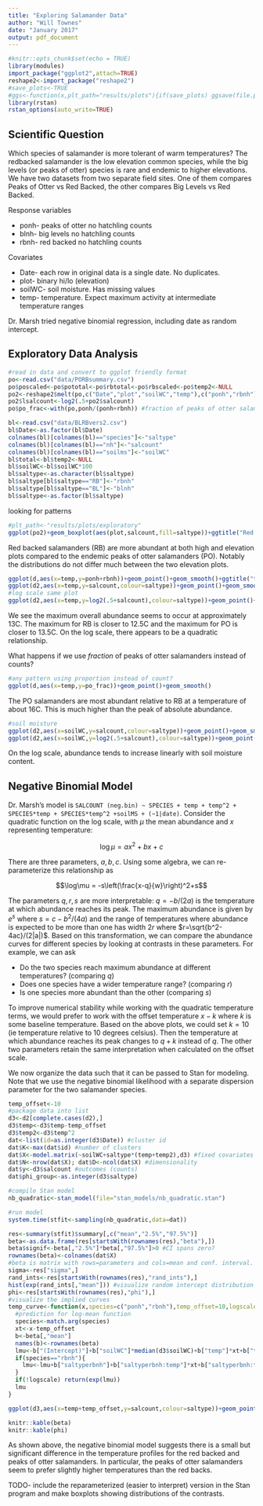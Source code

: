 ```yaml
---
title: "Exploring Salamander Data"
author: "Will Townes"
date: "January 2017"
output: pdf_document
---
```


```r
#knitr::opts_chunk$set(echo = TRUE)
library(modules)
import_package("ggplot2",attach=TRUE)
reshape2<-import_package("reshape2")
#save_plots<-TRUE
#ggs<-function(x,plt_path="results/plots"){if(save_plots) ggsave(file.path(plt_path,x))}
library(rstan)
rstan_options(auto_write=TRUE)
```

## Scientific Question

Which species of salamander is more tolerant of warm temperatures? The redbacked salamander is the low elevation common species, while the big levels (or peaks of otter) species is rare and endemic to higher elevations. We have two datasets from two separate field sites. One of them compares Peaks of Otter vs Red Backed, the other compares Big Levels vs Red Backed.

Response variables

* ponh- peaks of otter no hatchling counts
* blnh- big levels no hatchling counts
* rbnh- red backed no hatchling counts

Covariates

* Date- each row in original data is a single date. No duplicates.
* plot- binary hi/lo (elevation)
* soilWC- soil moisture. Has missing values
* temp- temperature. Expect maximum activity at intermediate temperature ranges

Dr. Marsh tried negative binomial regression, including date as random intercept.

## Exploratory Data Analysis

```r
#read in data and convert to ggplot friendly format
po<-read.csv("data/PORBsummary.csv")
po$poscaled<-po$pototal<-po$rbtotal<-po$rbscaled<-po$temp2<-NULL
po2<-reshape2$melt(po,c("Date","plot","soilWC","temp"),c("ponh","rbnh"),"saltype",value.name="salcount")
po2$lsalcount<-log2(.5+po2$salcount)
po$po_frac<-with(po,ponh/(ponh+rbnh)) #fraction of peaks of otter salamanders

bl<-read.csv("data/BLRBvers2.csv")
bl$Date<-as.factor(bl$Date)
colnames(bl)[colnames(bl)=="species"]<-"saltype"
colnames(bl)[colnames(bl)=="nh"]<-"salcount"
colnames(bl)[colnames(bl)=="soilms"]<-"soilWC"
bl$total<-bl$temp2<-NULL
bl$soilWC<-bl$soilWC*100
bl$saltype<-as.character(bl$saltype)
bl$saltype[bl$saltype=="RB"]<-"rbnh"
bl$saltype[bl$saltype=="BL"]<-"blnh"
bl$saltype<-as.factor(bl$saltype)
```

looking for patterns

```r
#plt_path<-"results/plots/exploratory"
ggplot(po2)+geom_boxplot(aes(plot,salcount,fill=saltype))+ggtitle("Red Backed dominant at both elevations?")
```

Red backed salamanders (RB) are more abundant at both high and elevation plots compared to the endemic peaks of otter salamanders (PO). Notably the distributions do not differ much between the two elevation plots.

```r
ggplot(d,aes(x=temp,y=ponh+rbnh))+geom_point()+geom_smooth()+ggtitle("total salcount vs temperature")
ggplot(d2,aes(x=temp,y=salcount,colour=saltype))+geom_point()+geom_smooth()+ggtitle("salcount by species versus temperature")
#log scale same plot
ggplot(d2,aes(x=temp,y=log2(.5+salcount),colour=saltype))+geom_point()+geom_smooth()+ggtitle("log-abundance by species versus temperature")
```

We see the maximum overall abundance seems to occur at approximately 13C. The maximum for RB is closer to 12.5C and the maximum for PO is closer to 13.5C. On the log scale, there appears to be a quadratic relationship.

What happens if we use *fraction* of peaks of otter salamanders instead of counts?

```r
#any pattern using proportion instead of count?
ggplot(d,aes(x=temp,y=po_frac))+geom_point()+geom_smooth()
```

The PO salamanders are most abundant relative to RB at a temperature of about 16C. This is much higher than the peak of absolute abundance.

```r
#soil moisture
ggplot(d2,aes(x=soilWC,y=salcount,colour=saltype))+geom_point()+geom_smooth()
ggplot(d2,aes(x=soilWC,y=log2(.5+salcount),colour=saltype))+geom_point()+geom_smooth()
```

On the log scale, abundance tends to increase linearly with soil moisture content.

## Negative Binomial Model

Dr. Marsh's model is `SALCOUNT (neg.bin) ~ SPECIES + temp + temp^2 + SPECIES*temp + SPECIES*temp^2 +soilMS + (~1|date)`. Consider the quadratic function on the log scale, with $\mu$ the mean abundance and $x$ representing temperature:

$$\log\mu = ax^2+bx+c$$

There are three parameters, $a,b,c$. Using some algebra, we can re-parameterize this relationship as

$$\log\mu = -s\left(\frac{x-q}{w}\right)^2+s$$

The parameters $q,r,s$ are more interpretable: $q=-b/(2a)$ is the temperature at which abundance reaches its peak. The maximum abundance is given by $e^s$ where $s=c-b^2/(4a)$ and the range of temperatures where abundance is expected to be more than one has width $2r$ where $r=\sqrt{b^2-4ac}/(2|a|)$. Based on this transformation, we can compare the abundance curves for different species by looking at contrasts in these parameters. For example, we can ask

* Do the two species reach maximum abundance at different temperatures? (comparing $q$)
* Does one species have a wider temperature range? (comparing $r$)
* Is one species more abundant than the other (comparing $s$)

To improve numerical stability while working with the quadratic temperature terms, we would prefer to work with the offset temperature $x-k$ where $k$ is some baseline temperature. Based on the above plots, we could set $k=10$ (ie temperature relative to 10 degrees celsius). Then the temperature at which abundance reaches its peak changes to $q+k$ instead of $q$. The other two parameters retain the same interpretation when calculated on the offset scale.

We now organize the data such that it can be passed to Stan for modeling. Note that we use the negative binomial likelihood with a separate dispersion parameter for the two salamander species.

```r
temp_offset<-10
#package data into list
d3<-d2[complete.cases(d2),]
d3$temp<-d3$temp-temp_offset
d3$temp2<-d3$temp^2
dat<-list(id=as.integer(d3$Date)) #cluster id
dat$K<-max(dat$id) #number of clusters
dat$X<-model.matrix(~soilWC+saltype*(temp+temp2),d3) #fixed covariates
dat$N<-nrow(dat$X); dat$D<-ncol(dat$X) #dimensionality
dat$y<-d3$salcount #outcomes (counts)
dat$phi_group<-as.integer(d3$saltype)
```
```r
#compile Stan model
nb_quadratic<-stan_model(file="stan_models/nb_quadratic.stan")
```
```r
#run model
system.time(stfit<-sampling(nb_quadratic,data=dat))
```
```r
res<-summary(stfit)$summary[,c("mean","2.5%","97.5%")]
beta<-as.data.frame(res[startsWith(rownames(res),"beta"),])
beta$signif<-beta[,"2.5%"]*beta[,"97.5%"]>0 #CI spans zero?
rownames(beta)<-colnames(dat$X)
#beta is matrix with rows=parameters and cols=mean and conf. interval.
sigma<-res["sigma",]
rand_ints<-res[startsWith(rownames(res),"rand_ints"),]
hist(exp(rand_ints[,"mean"])) #visualize random intercept distribution
phi<-res[startsWith(rownames(res),"phi"),]
#visualize the implied curves
temp_curve<-function(x,species=c("ponh","rbnh"),temp_offset=10,logscale=TRUE){
  #prediction for log-mean function
  species<-match.arg(species)
  xt<-x-temp_offset
  b<-beta[,"mean"]
  names(b)<-rownames(beta)
  lmu<-b["(Intercept)"]+b["soilWC"]*median(d3$soilWC)+b["temp"]*xt+b["temp2"]*xt^2
  if(species=="rbnh"){
    lmu<-lmu+b["saltyperbnh"]+b["saltyperbnh:temp"]*xt+b["saltyperbnh:temp2"]*xt^2
  }
  if(!logscale) return(exp(lmu))
  lmu
}

ggplot(d3,aes(x=temp+temp_offset,y=salcount,colour=saltype))+geom_point() + stat_function(fun=function(x){temp_curve(x,"ponh",logscale=FALSE)},colour="black") + stat_function(fun=function(x){temp_curve(x,"rbnh",logscale=FALSE)},colour="black")+xlab("temperature(C)")+ylab("salamander abundance (count)")

knitr::kable(beta)
knitr::kable(phi)
```

As shown above, the negative binomial model suggests there is a small but significant difference in the temperature profiles for the red backed and peaks of otter salamanders. In particular, the peaks of otter salamanders seem to prefer slightly higher temperatures than the red backs.

TODO- include the reparameterized (easier to interpret) version in the Stan program and make boxplots showing distributions of the contrasts.